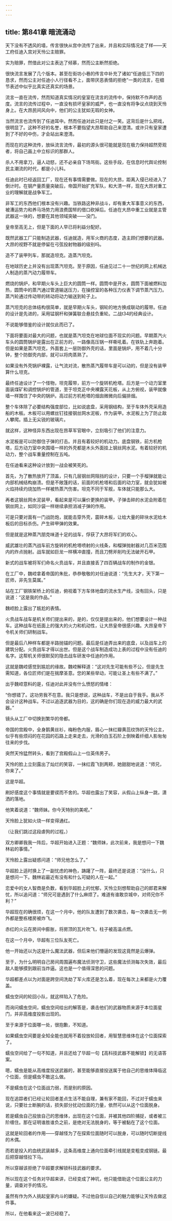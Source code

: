 ```yaml
---
---
---
```

title: 第841章 暗流涌动
---



天下没有不透风的墙，传言很快从宫中流传了出来，并且和实际情况走了样——天工府任迪入宫对天怜公主赔罪。

实为赔罪，然借此对公主表达了倾慕，然而公主断然拒绝。

很快流言发展了几个版本。甚至在街坊小巷的传言中补充了诸如“任迪低三下四的恳求，然而公主对任迪小人行径看不上，面带厌恶表情的拒绝”一类的流言，在细节表述中似乎比真实还真实的场景。

流言一直在流传，然而知道真实情况的皇室在流言的流传中，保持默不作声的态度。流言的流传过程中，一直没有损坏皇家的威严，也一直没有将争议点烧到天怜身上。在大昂民间风向中，他们的公主犹如无瑕的女神。

当然流言也流传到了任迪耳中。然而任迪对此只是付之一笑。这背后是什么把戏，很明显了。这种不好的名誉，根本不要指望大昂帮助自己来澄清。或许只有皇家遭到了不好的中伤，才会站出来澄清。

而现在的这种流传，放纵流言流传，最初的源头很可能就是现在极力保持超然旁观者，将自己画上中立标识的那群人。

杀人不用拿刀，逼人动怒，还不必亲自下场骂街。这些手段，在信息时代舆论控制民主潮流的时代，都是小儿科。

任迪此时已经返回工厂，现在还有事情需要做。现在的大昂，距离入侵已经进入了倒计时。在钢产量质量突破后，帝国开始扩充军队，和大清一样，现在大昂对重工业的理解就是战争军工。

非军工的东西他们根本没有兴趣。当铁路这种非战斗，却有重大军事意义的东西，被漕运势力和养马场势力用浪费国帑的借口砍掉后。任迪在大昂中重工业就是主管武器这一块的，想要在其他领域突破——没门。

皇帝至高无上，但是下面的人早已将利益分配好。

既然武器工厂只能制造武器，任迪就造，用军火商的态度，造主顾们想要的武器。大昂的视野不就是停留在弓弦投射物器的级别吗。

造不了装甲列车，那就造坦克。造蒸汽坦克。

在地球历史上并没有出现蒸汽坦克。至于原因，任迪见过二十一世纪的网上机械达人制造的蒸汽动力履带车。

燃烧的锅炉，和早期火车头上巨大的圆筒一样。圆筒中是开水，圆筒下面被燃料加热，圆筒中的蒸汽通过管道输送压力，在操控室的各种压力仪表下调节蒸汽压力。蒸汽轮通过传动带的转动将动力输送到轮子上。

蒸汽坦克的总体结构很简单，就是早期火车头，钢轮的地方换成联动的履带。任迪的设计是先进的，采用锰钢杆和弹簧联合悬挂负重轮。二战t34的经典设计。

不说能够借鉴的设计就仅此而已了。

下面将要面对最大的问题，也就是蒸汽坦克在地球位面不现实的问题。早期蒸汽火车头的圆筒锅炉是露出在正前方的，一路像高压锅一样嘶吼着。在铁轨上奔跑着。但是如果是蒸汽坦克，外面套上一层防御外壳的话，里面是锅炉，用不着几十分钟，整个防御壳内部，就可以将肉蒸熟了。

如果没有外壳锅炉裸露，让气流对流，散热蒸汽履带车是可以动的，但是没有装甲算什么坦克。

最终任迪设计了一个怪物，坦克履带，前方一个旋转机枪塔。后方是一个动力室里面装煤矿和调控锅炉的管道，至于坦克正中央裸露天花板，从上方俯视，装甲就像墙一样围住了中央的锅炉。高过前方机枪塔的烟囱微微向后偏排烟。

整个车体除了必要结构强度部位，比如说底盘，采用钢结构，至于车体外壳采用造船的木板。木板可以用螺丝钉挂接钢丝网水泥板，作为装甲。水泥板上为了防止敌人攀爬。插上无尖锐的玻璃片。

就这样，这种怪异东西出现在昂草军官眼中，立刻吸引了他们的注意力。

水泥板是可以防御住子弹的打击。并且有着较好的机动力。底盘钢铁，前方机枪塔，后方动力室中央围墙一样的外壳都是木头外面挂上钢丝网水泥。有着较好的机动力，整个战车重量控制在五吨。

在任迪看来这种设计放到一战会被笑死的。

首先，为了散热放开了顶盖，只有几层钢丝网阻挡的设计，只要一个手榴弹就能让内部机械结构崩溃。但是不敞篷的话，前面的机枪塔和后面的动力室，就会犹如被火焰持续灼烧加热一样被热蒸汽伤害。坦克不同于军舰，车体就只能那么大。

再者这钢丝网水泥装甲，看起来是可以廉价更换的装甲。子弹击碎的水泥会附着在钢丝网上，如同沙袋一样继续承担消减子弹的作用。

可是只要对面有一门战防炮，就能击穿外壳，震碎木板，让给大量的碎块水泥给木板后的目标杀伤。产生碎甲弹的效果。

但是就是这种蒸汽朋克味道十足的战车，俘获了大昂将军们的欢心。

威武雄壮的蒸汽战车前方旋转的机枪塔喷射的火线条，和榴弹抛射器对几百米范围内的炸点抛射。战车就如巨龙一样横冲直撞，而且刀劈斧削均无法破开石甲。

新式的战车被将军们命名火贲战车，并且直接丢了四百辆战车的制作的金银。

在工厂中，魏崆拿着帝国的朱批，恭恭敬敬的对任迪说道：“先生大才，天下第一匠师，非先生莫属。”

站在工厂钢铁架桥上的任迪，俯视着下方车体地盘的流水生产线，没有回头，只是说道：“这是我的作品。”

魏崆脸上露出了尴尬的表情。

火贲战车战车是机关师们提出来的，是的，仅仅是提出来的，他们想要设计一种战车。这种战车在纸面上的强大的火力和机动性，让大昂皇帝很感兴趣。大昂皇帝下令机关师们研制战车。

但是最后八种样车都是半路抛锚的问题。最后是任迪弄出来的底盘，以及战车上的建筑分配。火贲战车才得以出世。但是这个战车制造成功上表的过程中没有任迪的名字。这帮机关师很默契的隐去战车研发中任迪的作用。

这就是魏崆感觉到尴尬的缘故。魏崆解释道：“这对先生可能有些不公，但是先生需知道，各位匠师们是在揣摩圣意。您的某些举动，可能让圣上有些不满了。”

出乎魏崆意料的是，任迪对此并没有什么愤怒的情绪：

“你想错了。这功劳我不在意。我只是想说，这种战车，不是出自于我手。我从不会设计这种战车。不过以追逐武器为目的，这的确是你们现在造的威力最大的武器。”

镜头从工厂中切换到繁华的帝都。

帝国的宫殿中，全身鹅黄丝衫，梅粉色内服，眉心一抹红瓣黄蕊纹饰的天怜公主，似乎有些烦闷的在花园的石路上走来走去，光滑的白玉石阶上倒映着纤细人影匆匆往来的步伐。

突然天怜猛然转头，看到了宫殿假山上一位英伟男子。

天怜的脸上立刻露出了灿烂的笑容，一抹红霞飞到两颊，她甜甜地说道：“师兄，你来了。”

这是华超。

刷好感度这个事情就是要锲而不舍的。华超也露出了笑容，从假山上纵身一跳，潇洒的落地。

他笑着说道：“魏师妹。你今天特别的美呢。”

天怜脸上犹如火烧一样变得通红。

（让我们跳过这段虐狗的过程。）

双方卿卿我我一阵后，华超开始进入正题：“魏师妹，此次前来，我是想问一下魏林岩的事情。”

天怜脸上露出疑惑问道：“师兄他怎么了。”

华超脸上适时换上了一副忧虑的神色，踌躇了一阵，最终还是说道：“没什么，只是想问一下。魏林岩最近有没有和什么可疑的人在一起。”

恋爱中的女人智商是负数，看到华超脸上的忧郁，天怜立刻想帮助自己的郎君来解忧，所以追问道：“师兄可是遇到了什么麻烦了。难道有谁敢京城中，对师兄你不利？”

华超现在的确很烦，在这一个月中，他的队友遭到了数次袭击，每一次袭击无一例外都是整栋楼房被炸飞。

赤红的火云在房间中膨胀，将房顶的瓦片吹飞，柱子被高温点燃。

在这一个月中，华超有三位队友死亡。

他一开始还以为这是什么魔法武器，但后来他们懵逼的发现这竟然是云爆弹。

至于，为什么明明自己房间周围遍布魔法侦测守卫，这些魔法侦测每次失效，最后敌人能够摸到跟前当炸逼。这也是一个值得深思的问题。

华超都差点以为对面是跨空间洗劫了军火库还是怎么着，现在每次上来都是火力覆盖。

蠕虫空间的轮回小队，就这样陷入了危险。

而询问蠕虫空间，蠕虫空间给出的解答是，袭击他们的武器物质来源于本位面星门，并非高维度投影出现的。

至于来源于位面哪一处，很抱歉，不知道。

如果蠕虫空间要是全知全能也就用不着投放轮回者，用智慧思维体在这个位面探索了。

蠕虫空间给了一句不知道，并且还给了华超一句【高科技武器不能解锁】的无语答案。

嗯，蠕虫是能从高维度投送武器的，甚至能够直接投送属于他自己的思维体降临这个位面，但是蠕虫不敢这么做。

不是蠕虫在这个位面战力弱，而是别的原因。

现在追踪者们已经让轮回者差点生活不能自理，兼有家不能回，不过对于蠕虫来说，只要壮士断腕的话，损失部分扰动位面的力量，依然可以从这个位面脱身。

若是蠕虫自己投放自己的思维体，出现在这个位面，并被其他四阶捕捉，或者被三阶缠住。那在证明谁胜谁负之前，是绝对无法脱身的，等于被黏在了这个位面。

这就是轮回者的作用——穿越怪为了在探索位面随时可以脱身，可以随时切断提线的木偶。

而若是投入的血统武装越多，这条高维度上通向位面牵引线就是变粗变成钢链。最后把穿越怪拉下马。

所以穿越该拒绝了华超要求解锁科技武器的要求。

所以现在这个任务对华超来讲，已经变成了神坑，他只能借助这个位面公主的力量，调查对手的情况。

虽然有作为外人挑起皇家内斗的嫌疑。不过他自信以自己的魅力能够让天怜去做这件事。

所以，在他看来这一波已经稳了。